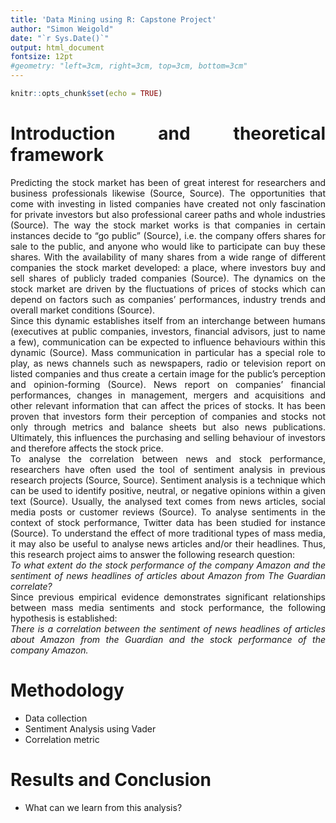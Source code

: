 ```yaml
---
title: 'Data Mining using R: Capstone Project'
author: "Simon Weigold"
date: "`r Sys.Date()`"
output: html_document
fontsize: 12pt
#geometry: "left=3cm, right=3cm, top=3cm, bottom=3cm"
---
```


```r
knitr::opts_chunk$set(echo = TRUE)
```
# Introduction and theoretical framework
<style>
body {
text-align: justify}
</style>
Predicting the stock market has been of great interest for researchers and business professionals likewise (Source, Source). The opportunities that come with investing in listed companies have created not only fascination for private investors but also professional career paths and whole industries (Source). The way the stock market works is that companies in certain instances decide to “go public” (Source), i.e. the company offers shares for sale to the public, and anyone who would like to participate can buy these shares. With the availability of many shares from a wide range of different companies the stock market developed: a place, where investors buy and sell shares of publicly traded companies (Source). The dynamics on the stock market are driven by the fluctuations of prices of stocks which can depend on factors such as companies’ performances, industry trends and overall market conditions (Source).  
Since this dynamic establishes itself from an interchange between humans (executives at public companies, investors, financial advisors, just to name a few), communication can be expected to influence behaviours within this dynamic (Source). Mass communication in particular has a special role to play, as news channels such as newspapers, radio or television report on listed companies and thus create a certain image for the public's perception and opinion-forming (Source). News report on companies’ financial performances, changes in management, mergers and acquisitions and other relevant information that can affect the prices of stocks. It has been proven that investors form their perception of companies and stocks not only through metrics and balance sheets but also news publications. Ultimately, this influences the purchasing and selling behaviour of investors and therefore affects the stock price.  
To analyse the correlation between news and stock performance, researchers have often used the tool of sentiment analysis in previous research projects (Source, Source). Sentiment analysis is a technique which can be used to identify positive, neutral, or negative opinions within a given text (Source). Usually, the analysed text comes from news articles, social media posts or customer reviews (Source). To analyse sentiments in the context of stock performance, Twitter data has been studied for instance (Source). To understand the effect of more traditional types of mass media, it may also be useful to analyse news articles and/or their headlines. Thus, this research project aims to answer the following research question:  
*To what extent do the stock performance of the company Amazon and the sentiment of news headlines of articles about Amazon from The Guardian correlate?*  
Since previous empirical evidence demonstrates significant relationships between mass media sentiments and stock performance, the following hypothesis is established:  
*There is a correlation between the sentiment of news headlines of articles about Amazon from the Guardian and the stock performance of the company Amazon.*  


# Methodology

- Data collection
- Sentiment Analysis using Vader
- Correlation metric

# Results and Conclusion

- What can we learn from this analysis?


